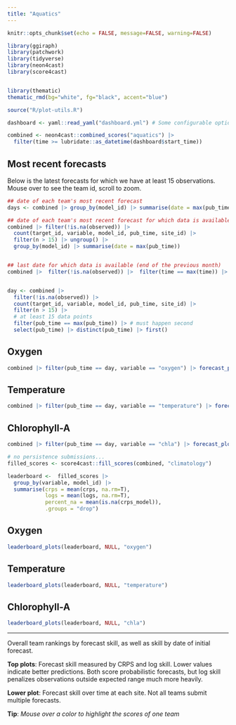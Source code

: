 ```yaml
---
title: "Aquatics"
---
```


```r
knitr::opts_chunk$set(echo = FALSE, message=FALSE, warning=FALSE)
```

```r
library(ggiraph)
library(patchwork)
library(tidyverse)
library(neon4cast)
library(score4cast)


library(thematic)
thematic_rmd(bg="white", fg="black", accent="blue")

source("R/plot-utils.R")


```

```r
dashboard <- yaml::read_yaml("dashboard.yml") # Some configurable options

combined <- neon4cast::combined_scores("aquatics") |>
  filter(time >= lubridate::as_datetime(dashboard$start_time))
```


## Most recent forecasts

Below is the latest forecasts for which we have at least 15 observations. Mouse over to see the team id, scroll to zoom.

```r
## date of each team's most recent forecast
days <- combined |> group_by(model_id) |> summarise(date = max(pub_time))

## date of each team's most recent forecast for which data is available
combined |> filter(!is.na(observed)) |>
  count(target_id, variable, model_id, pub_time, site_id) |>
  filter(n > 15) |> ungroup() |>
  group_by(model_id) |> summarise(date = max(pub_time))


## last date for which data is available (end of the previous month)
combined |>  filter(!is.na(observed)) |>  filter(time == max(time)) |>  summarise(date = max(time))


day <- combined |>
  filter(!is.na(observed)) |>
  count(target_id, variable, model_id, pub_time, site_id) |>
  filter(n > 15) |> 
  # at least 15 data points
  filter(pub_time == max(pub_time)) |> # must happen second
  select(pub_time) |> distinct(pub_time) |> first()
```


::: {.panel-tabset}

## Oxygen

```r
combined |> filter(pub_time == day, variable == "oxygen") |> forecast_plots()
```

## Temperature

```r
combined |> filter(pub_time == day, variable == "temperature") |> forecast_plots()
```

## Chlorophyll-A 

```r
combined |> filter(pub_time == day, variable == "chla") |> forecast_plots()
```

:::



```r
# no persistence submissions...
filled_scores <- score4cast::fill_scores(combined, "climatology")
```

```r
leaderboard <-  filled_scores |> 
  group_by(variable, model_id) |>
  summarise(crps = mean(crps, na.rm=T),
            logs = mean(logs, na.rm=T),
            percent_na = mean(is.na(crps_model)),
            .groups = "drop") 
```

<!-- Heading 1: navbar -->

::: {.panel-tabset}

## Oxygen

```r
leaderboard_plots(leaderboard, NULL, "oxygen")
```

## Temperature

```r
leaderboard_plots(leaderboard, NULL, "temperature")
```

## Chlorophyll-A 

```r
leaderboard_plots(leaderboard, NULL, "chla")
```

:::

------------------------------------------------------------------------

Overall team rankings by forecast skill, as well as skill by date of initial forecast.

**Top plots**: Forecast skill measured by CRPS and log skill. Lower values indicate better predictions. Both score probabilistic forecasts, but log skill penalizes observations outside expected range much more heavily.

**Lower plot**: Forecast skill over time at each site. Not all teams submit multiple forecasts.

**Tip**: *Mouse over a color to highlight the scores of one team*
